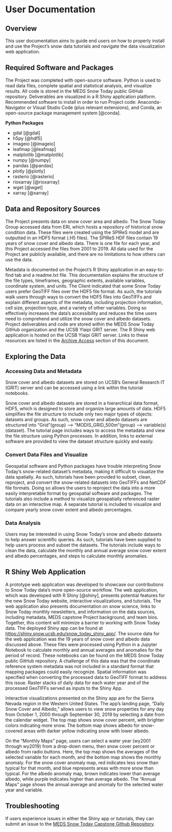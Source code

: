 # User Documentation {#userdoc}

## Overview

This user documentation aims to guide end users on how to properly install and use the Project’s snow data tutorials and navigate the data visualization web application.


## Required Software and Packages

The Project was completed with open-source software. Python is used to read data files, complete spatial and statistical analysis, and visualize results. All code is stored in the MEDS Snow Today public GitHub repository. Deliverables are visualized in a R Shiny application platform.
Recommended software to install in order to run Project code: Anaconda-Navigator or Visual Studio Code (plus relevant extensions), and Conda, an open-source package management system [@conda].

**Python Packages**

- gdal [@gdal]
- h5py [@hdf5]
- imageio [@imageio]
- leafmap [@leafmap]
- matplotlib [@matplotlib]
- numpy [@numpy]
- pandas [@pandas]
- plotly [@plotly]
- rasterio [@rasterio]
- rioxarray [@rioxarray]
- wget [@wget]
- xarray [@xarray]


## Data and Repository Sources

The Project presents data on snow cover area and albedo. The Snow Today Group accessed data from ERI, which hosts a repository of historical snow condition data. These files were created using the SPIReS model and are outputted in an HDF5 format (.H5 files). The SPIReS HDF files contain 19 years of snow cover and albedo data. There is one file for each year, and this Project accessed the files from 2001 to 2019. All data used for the Project are publicly available, and there are no limitations to how others can use the data. 

Metadata is documented on the Project’s R Shiny application in an easy-to-find tab and a readme.txt file. This documentation explains the structure of the file types, timeframes, geographic extents, available variables, coordinate system, and units. The Client indicated that some Snow Today users prefer GeoTIFF files over the HDF5 file format. As such, the tutorials walk users through ways to convert the HDF5 files into GeoTIFFs and explain different aspects of the metadata, including projection information, cell size, projection type, and a variety of other variables. Doing so effectively increases the data’s accessibility and reduces the time users need to comprehend and utilize the snow cover and albedo datasets. 
Project deliverables and code are stored within the MEDS Snow Today GitHub organization and the  UCSB Ylaipi GRIT server. The R Shiny web application is hosted on the  UCSB Ylaipi GRIT server. Links to these resources are listed in the [Archive Access](#archive) section of this document.

## Exploring the Data

### Accessing Data and Metadata

Snow cover and albedo datasets are stored on UCSB’s General Research IT (GRIT) server and can be accessed using a link within the tutorial notebooks. 

Snow cover and albedo datasets are stored in a hierarchical data format, HDF5, which is designed to store and organize large amounts of data. HDF5 simplifies the file structure to include only two major types of objects: datasets and groups. As such, snow cover and albedo datasets are structured into “Grid”(group) --> “MODIS_GRID_500m”(group) --> variable(s)(dataset). The tutorial page includes ways to access the metadata and view the file structure using Python processes. In addition, links to external software are provided to view the dataset structure quickly and easily. 

### Convert Data Files and Visualize

Geospatial software and Python packages have trouble interpreting Snow Today’s snow-related dataset’s metadata, making it difficult to visualize the data spatially. As such, tutorials have been provided to subset, clean, reproject, and convert the snow-related datasets into GeoTIFFs and NetCDF file formats. Doing so allows the users to reproject the data into a more easily interpretable format by geospatial software and packages. The tutorials also include a method to visualize geospatially referenced raster data on an interactive map. A separate tutorial is included to visualize and compare yearly snow cover extent and albedo percentages. 

### Data Analysis

Users may be interested in using Snow Today’s snow and albedo datasets to help answer scientific queries. As such, tutorials have been supplied to help users process and subset the datasets. The tutorials include ways to clean the data, calculate the monthly and annual average snow cover extent and albedo percentages, and steps to calculate monthly anomalies.

## R Shiny Web Application

A prototype web application was developed to showcase our contributions to Snow Today data’s more open-source workflow. The web application, which was developed with R Shiny [@shiny], presents potential features for the new Snow Today website, interactive visualizations, and tutorials. The web application also presents documentation on snow science, links to Snow Today monthly newsletters, and information on the data sources, including metadata, MEDS capstone Project background, and team bios. Together, this content will minimize a barrier to working with Snow Today data. The deployed Shiny app can be found at [https://shiny.snow.ucsb.edu/snow_today_shiny_app/](https://shiny.snow.ucsb.edu/snow_today_shiny_app/). 
The source data for the web application was the 19 years of snow cover and albedo data discussed above. These files were processed using Python in a Jupyter Notebook to calculate monthly and annual averages and anomalies for the period of record. These notebooks can be found on the MEDS Snow Today public GitHub repository. A challenge of this data was that the coordinate reference system metadata was not included in a standard format that mapping packages could easily recognize. Spatial information was specified when converting the processed data to GeoTIFF format to address this issue. Raster stacks of daily data for each water year and of the processed GeoTIFFs served as inputs to the Shiny App. 

Interactive visualizations presented on the Shiny app are for the Sierra Nevada region in the Western United States. The app's landing page, “Daily Snow Cover and Albedo,” allows users to view snow properties for any day from October 1, 2000 through September 30, 2019 by selecting a date from the calendar widget. The top map shows snow cover percent, with brighter colors indicating more snow. The bottom map shows albedo for snow-covered areas with darker yellow indicating snow with lower albedo.

On the “Monthly Maps” page, users can select a water year (wy2001 through wy2019) from a drop-down menu, then snow cover percent or albedo from radio buttons. Here, the top map shows the averages of the selected variable for each month, and the bottom map shows the monthly anomaly. For the snow cover anomaly map, red indicates less snow than typical for that month, and blue represents areas with more snow than typical. For the albedo anomaly map, brown indicates lower than average albedo, while purple indicates higher than average albedo. The “Annual Maps” page shows the annual average and anomaly for the selected water year and variable.


## Troubleshooting

If users experience issues in either the Shiny app or tutorials, they can submit an issue to the [MEDS Snow Today Capstone Github Repository](https://github.com/MEDSsnowtoday).






